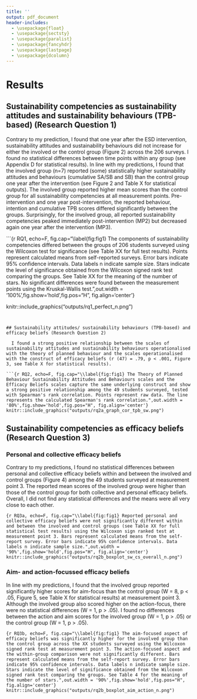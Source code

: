 ```yaml
---
title: ''
output: pdf_document
header-includes:
  - \usepackage{float}
  - \usepackage{sectsty}
  - \usepackage{paralist}
  - \usepackage{fancyhdr}
  - \usepackage{lastpage}
  - \usepackage{dcolumn}
---
```


# Results

## Sustainability competencies as sustainability attitudes and sustainability behaviours (TPB-based) (Research Question 1)

Contrary to my prediction, I found that one year after the ESD intervention, sustainability attitudes and sustainability behaviours did not increase for either the involved or the control group (Figure 2) across the 206 surveys. I found no statistical differences between time points within any group (see Appendix D for statistical results).  In line with my predictions, I found that the involved group (n=7) reported (some) statistically higher sustainability attitudes and behaviours (cumulative SA/SB and SB) than the control group one year after the intervention (see Figure 2 and Table X for statistical outputs). The involved group reported higher mean scores than the control group for all sustainability competencies at all measurement points. Pre-intervention and one year post-intervention, the reported behaviour, intention and cumulative TPB scores differed significantly between the groups. Surprisingly, for the involved group, all reported sustainability competencies peaked immediately post-intervention (MP2) but decreased again one year after the intervention (MP3).

```{r RQ1, echo=F, fig.cap="\\label{fig:fig1} The components of sustainability competencies differed between the groups of 206  students surveyed using the Wilcoxon test for significance (see Table XX for full test results). Points represent calculated means from self-reported surveys. Error bars indicate 95% confidence intervals. Data labels n indicate sample size. Stars indicate the level of significance obtained from the Wilcoxon signed rank test comparing the groups. See Table XX for the meaning of the number of stars. No significant differences were found between the measurement points using the Kruskal-Wallis test.",out.width = '100%',fig.show='hold',fig.pos="H", fig.align='center'}

knitr::include_graphics("outputs/rq1_perfect_n.png")
```


## Sustainability attitudes/ sustainability behaviours (TPB-based) and efficacy beliefs (Research Question 2)

  I found a strong positive relationship between the scales of sustainability attitudes and sustainability behaviours operationalised with the theory of planned behaviour and the scales operationalised with the construct of efficacy beliefs (r (47) = .79, p < .001, Figure 3, see Table X for statistical results). 

```{r RQ2, echo=F, fig.cap="\\label{fig:fig1} The Theory of Planned Behaviour Sustainability Attitudes and Behaviours scales and the Efficacy Beliefs scales capture the same underlying construct and show a strong positive relationship among the 49 students surveyed, tested with Spearman's rank correlation. Points represent raw data. The line represents the calculated Spearman's rank correlation.",out.width = '80%',fig.show='hold',fig.pos="H", fig.align='center'}
knitr::include_graphics("outputs/rq2a_graph_cor_tpb_sw.png")
```


## Sustainability competencies as efficacy beliefs (Research Question 3)

### Personal and collective efficacy beliefs

Contrary to my predictions, I found no statistical differences between personal and collective efficacy beliefs within and between the involved and control groups (Figure 4) among the 49 students surveyed at measurement point 3. The reported mean scores of the involved group were higher than those of the control group for both collective and personal efficacy beliefs. Overall, I did not find any statistical differences and the means were all very close to each other.


```{r RQ3a, echo=F, fig.cap="\\label{fig:fig1} Reported personal and collective efficacy beliefs were not significantly different within and between the involved and control groups (see Table XX for full statistical test results) using the Wilcoxon sign ranked test at measurement point 3. Bars represent calculated means from the self-report survey. Error bars indicate 95% confidence intervals. Data labels n indicate sample size.",out.width = '90%',fig.show='hold',fig.pos="H", fig.align='center'}
knitr::include_graphics("outputs/rq2b_boxplot_sw_cs_overall_n.png")
```

### Aim- and action-focussed efficacy beliefs
In line with my predictions, I found that the involved group reported significantly higher scores for aim-focus than the control group (W = 8, p < .05, Figure 5, see Table X for statistical results) at measurement point 3. Although the involved group also scored higher on the action-focus, there were no statistical differences (W = 1, p > .05). I found no differences between the action and aim scores for the involved group (W = 1, p > .05) or the control group (W = 1, p > .05).

```{r RQ3b, echo=F, fig.cap="\\label{fig:fig1} The aim-focused aspect of efficacy beliefs was significantly higher for the involved group than the control group across the XX students surveyed using the Wilcoxon signed rank test at measurement point 3. The action-focused aspect and the within-group comparison were not significantly different. Bars represent calculated means from the self-report survey. Error bars indicate 95% confidence intervals. Data labels n indicate sample size. Stars indicate the level of significance obtained from the Wilcoxon signed rank test comparing the groups. See Table 4 for the meaning of the number of stars.",out.width = '90%',fig.show='hold',fig.pos="H", fig.align='center'}
knitr::include_graphics("outputs/rq2b_boxplot_aim_action_n.png")
```